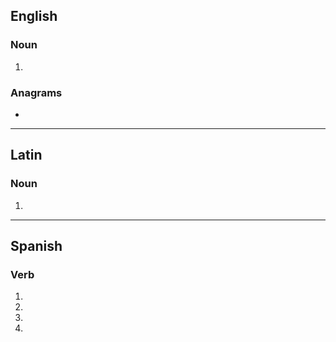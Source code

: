 {{also|corvé|corvè}}
==English==

===Noun===
{{en-noun}}

# {{alternative form of|corf|lang=en}}

{{Webster 1913}}

===Anagrams===
* {{anagrams|en|a=ceorv|cover}}

----

==Latin==

===Noun===
{{head|la|noun form|g=m}}

# {{inflection of|corvus||voc|s|lang=la}}

----

==Spanish==

===Verb===
{{head|es|verb form}}

# {{es-verb form of|corvar|ending=-ar|mood=subjunctive|tense=present|number=s|person=1}}
# {{es-verb form of|corvar|ending=-ar|mood=subjunctive|tense=present|number=s|person=2|formal=y}}
# {{es-verb form of|corvar|ending=-ar|mood=subjunctive|tense=present|number=s|person=3}}
# {{es-verb form of|corvar|ending=-ar|mood=imperative|number=s|person=2|formal=y|sense=affirmative}}